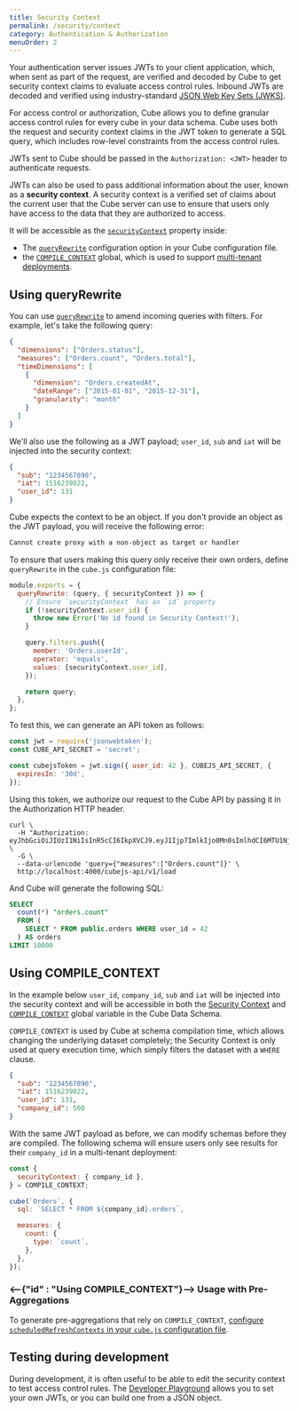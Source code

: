 ```yaml
---
title: Security Context
permalink: /security/context
category: Authentication & Authorization
menuOrder: 2
---
```


Your authentication server issues JWTs to your client application, which, when
sent as part of the request, are verified and decoded by Cube to get security
context claims to evaluate access control rules. Inbound JWTs are decoded and
verified using industry-standard [JSON Web Key Sets (JWKS)][link-auth0-jwks].

For access control or authorization, Cube allows you to define granular access
control rules for every cube in your data schema. Cube uses both the request and
security context claims in the JWT token to generate a SQL query, which includes
row-level constraints from the access control rules.

JWTs sent to Cube should be passed in the `Authorization: <JWT>` header to
authenticate requests.

JWTs can also be used to pass additional information about the user, known as a
**security context**. A security context is a verified set of claims about the
current user that the Cube server can use to ensure that users only have access
to the data that they are authorized to access.

It will be accessible as the [`securityContext`][ref-config-sec-ctx] property
inside:

- The [`queryRewrite`][ref-config-queryrewrite] configuration option in your
  Cube configuration file.
- the [`COMPILE_CONTEXT`][ref-cubes-compile-ctx] global, which is used to
  support [multi-tenant deployments][link-multitenancy].

## Using queryRewrite

You can use [`queryRewrite`][ref-config-queryrewrite] to amend incoming queries
with filters. For example, let's take the following query:

```json
{
  "dimensions": ["Orders.status"],
  "measures": ["Orders.count", "Orders.total"],
  "timeDimensions": [
    {
      "dimension": "Orders.createdAt",
      "dateRange": ["2015-01-01", "2015-12-31"],
      "granularity": "month"
    }
  ]
}
```

We'll also use the following as a JWT payload; `user_id`, `sub` and `iat` will
be injected into the security context:

```json
{
  "sub": "1234567890",
  "iat": 1516239022,
  "user_id": 131
}
```

<WarningBox>

Cube expects the context to be an object. If you don't provide an object as the
JWT payload, you will receive the following error:

```bash
Cannot create proxy with a non-object as target or handler
```

</WarningBox>

To ensure that users making this query only receive their own orders, define
`queryRewrite` in the `cube.js` configuration file:

```javascript
module.exports = {
  queryRewrite: (query, { securityContext }) => {
    // Ensure `securityContext` has an `id` property
    if (!securityContext.user_id) {
      throw new Error('No id found in Security Context!');
    }

    query.filters.push({
      member: 'Orders.userId',
      operator: 'equals',
      values: [securityContext.user_id],
    });

    return query;
  },
};
```

To test this, we can generate an API token as follows:

```javascript
const jwt = require('jsonwebtoken');
const CUBE_API_SECRET = 'secret';

const cubejsToken = jwt.sign({ user_id: 42 }, CUBEJS_API_SECRET, {
  expiresIn: '30d',
});
```

Using this token, we authorize our request to the Cube API by passing it in the
Authorization HTTP header.

```bash{outputLines: 2-5}
curl \
  -H "Authorization: eyJhbGciOiJIUzI1NiIsInR5cCI6IkpXVCJ9.eyJ1Ijp7ImlkIjo0Mn0sImlhdCI6MTU1NjAyNTM1MiwiZXhwIjoxNTU4NjE3MzUyfQ._8QBL6nip6SkIrFzZzGq2nSF8URhl5BSSSGZYp7IJZ4" \
  -G \
  --data-urlencode 'query={"measures":["Orders.count"]}' \
  http://localhost:4000/cubejs-api/v1/load
```

And Cube will generate the following SQL:

```sql
SELECT
  count(*) "orders.count"
  FROM (
    SELECT * FROM public.orders WHERE user_id = 42
  ) AS orders
LIMIT 10000
```

## Using COMPILE_CONTEXT

In the example below `user_id`, `company_id`, `sub` and `iat` will be injected
into the security context and will be accessible in both the [Security
Context][ref-schema-sec-ctx] and [`COMPILE_CONTEXT`][ref-cubes-compile-ctx]
global variable in the Cube Data Schema.

<InfoBox>

`COMPILE_CONTEXT` is used by Cube at schema compilation time, which allows
changing the underlying dataset completely; the Security Context is only used at
query execution time, which simply filters the dataset with a `WHERE` clause.

</InfoBox>

```json
{
  "sub": "1234567890",
  "iat": 1516239022,
  "user_id": 131,
  "company_id": 500
}
```

With the same JWT payload as before, we can modify schemas before they are
compiled. The following schema will ensure users only see results for their
`company_id` in a multi-tenant deployment:

```javascript
const {
  securityContext: { company_id },
} = COMPILE_CONTEXT;

cube(`Orders`, {
  sql: `SELECT * FROM ${company_id}.orders`,

  measures: {
    count: {
      type: `count`,
    },
  },
});
```

### <--{"id" : "Using COMPILE_CONTEXT"}--> Usage with Pre-Aggregations

To generate pre-aggregations that rely on `COMPILE_CONTEXT`, [configure
`scheduledRefreshContexts` in your `cube.js` configuration
file][ref-config-sched-refresh].

## Testing during development

During development, it is often useful to be able to edit the security context
to test access control rules. The [Developer
Playground][ref-devtools-playground] allows you to set your own JWTs, or you can
build one from a JSON object.

[link-auth0-jwks]:
  https://auth0.com/docs/tokens/json-web-tokens/json-web-key-sets
[link-multitenancy]: /config/multitenancy
[ref-config-queryrewrite]: /config#query-rewrite
[ref-config-sched-refresh]: /config#scheduled-refresh-contexts
[ref-config-sec-ctx]: /config#security-context
[ref-schema-sec-ctx]: /schema/reference/cube#security-context
[ref-cubes-compile-ctx]: https://cube.dev/docs/cube#compile-context
[ref-devtools-playground]:
  /dev-tools/dev-playground#editing-the-security-context
